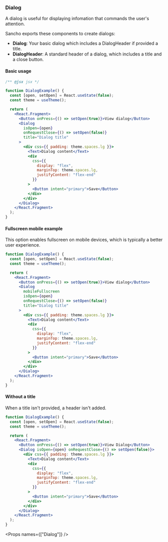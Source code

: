 
<Nav title="Dialog" />
<SEO title="Dialog" />

<Container>
<Article sidebar={[
  { id: 'Dialog', name: 'Dialog' },
  { id: 'Basic usage', name: 'Basic usage' },
  { id: 'Fullscreen mobile example', name: 'Fullscreen mobile'},
  { id: 'Without a title', name: 'Without a title' },
  { id: 'Props', name: 'API'}
]}>

# Dialog

A dialog is useful for displaying infomation that commands the user's attention.

Sancho exports these components to create dialogs:

- **Dialog**: Your basic dialog which includes a DialogHeader if provided a title.
- **DialogHeader**: A standard header of a dialog, which includes a title and a close button.

#### Basic usage

```jsx expanded
/** @jsx jsx */

function DialogExample() {
  const [open, setOpen] = React.useState(false);
  const theme = useTheme();

  return (
    <React.Fragment>
      <Button onPress={() => setOpen(true)}>View dialog</Button>
      <Dialog
        isOpen={open}
        onRequestClose={() => setOpen(false)}
        title="Dialog title"
      >
        <div css={{ padding: theme.spaces.lg }}>
          <Text>Dialog content</Text>
          <div
            css={{
              display: "flex",
              marginTop: theme.spaces.lg,
              justifyContent: "flex-end"
            }}
          >
            <Button intent="primary">Save</Button>
          </div>
        </div>
      </Dialog>
    </React.Fragment>
  );
}
```

#### Fullscreen mobile example

This option enables fullscreen on mobile devices, which is typically a better user experience.

```jsx
function DialogExample() {
  const [open, setOpen] = React.useState(false);
  const theme = useTheme();

  return (
    <React.Fragment>
      <Button onPress={() => setOpen(true)}>View dialog</Button>
      <Dialog
        mobileFullscreen
        isOpen={open}
        onRequestClose={() => setOpen(false)}
        title="Dialog title"
      >
        <div css={{ padding: theme.spaces.lg }}>
          <Text>Dialog content</Text>
          <div
            css={{
              display: "flex",
              marginTop: theme.spaces.lg,
              justifyContent: "flex-end"
            }}
          >
            <Button intent="primary">Save</Button>
          </div>
        </div>
      </Dialog>
    </React.Fragment>
  );
}
```

#### Without a title

When a title isn't provided, a header isn't added.

```jsx
function DialogExample() {
  const [open, setOpen] = React.useState(false);
  const theme = useTheme();

  return (
    <React.Fragment>
      <Button onPress={() => setOpen(true)}>View Dialog</Button>
      <Dialog isOpen={open} onRequestClose={() => setOpen(false)}>
        <div css={{ padding: theme.spaces.lg }}>
          <Text>Dialog content</Text>
          <div
            css={{
              display: "flex",
              marginTop: theme.spaces.lg,
              justifyContent: "flex-end"
            }}
          >
            <Button intent="primary">Save</Button>
          </div>
        </div>
      </Dialog>
    </React.Fragment>
  );
}
```

<Props names={["Dialog"]} />

</Article>
</Container>
